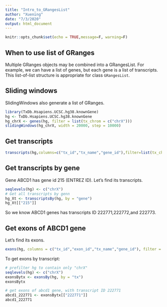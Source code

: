 ```yaml
---
title: "Intro_to_GRangesList"
author: "Xuening"
date: "7/3/2020"
output: html_document
---
```


```r
knitr::opts_chunk$set(echo = TRUE,message=F, warning=F)
```

## When to use list of GRanges
Multiple GRanges objects may be combined into a GRangesList. For example, we can have a list of genes, but each gene is a list of transcripts. This list-of-list structure is appropriate for class `GRangesList`. 

## Sliding windows

SlidingWindows also generate a list of GRanges.

```r
library(TxDb.Hsapiens.UCSC.hg38.knownGene)
hg <- TxDb.Hsapiens.UCSC.hg38.knownGene
hg_chrX <- genes(hg, filter = list(tx_chrom = c("chrX")))
slidingWindows(hg_chrX, width = 20000, step = 10000)
```

## Get transcripts

```r
transcripts(hg,columns=c("tx_id","tx_name","gene_id"),filter=list(tx_chrom="chrX"))
```

## Get transcripts by gene

Gene ABCD1 has gene id 215 (ENTREZ ID). Let's find its transcripts.

```r
seqlevels(hg) <- c("chrX")
# Get all transcripts by genn
hg_Xt <- transcriptsBy(hg, by = "gene")
hg_Xt[["215"]]
```

So we know ABCD1 genes has transcripts ID 222771,222772,and 222773.

## Get exons of ABCD1 gene

Let's find its exons.

```r
exons(hg, columns = c("tx_id","exon_id","tx_name","gene_id"), filter = list(gene_id = "215"))
```

To get exons by transcript:

```r
# prefilter hg to contain only "chrX"
seqlevels(hg) <- c("chrX")
exonsBytx <- exonsBy(hg, by = "tx")
exonsBytx

# get exons of abcd1 gene, with transcript ID 222771
abcd1_222771 <- exonsBytx[["222771"]]
abcd1_222771

```

